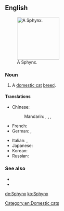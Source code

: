 ==English==
{{wikipedia|Sphynx (cat)}}
[[File:Shabbat.jpg|thumb|right|140px|A Sphynx.]]

===Noun===
{{en-noun|es}}

# A [[domestic cat]] [[breed]].

====Translations====
{{trans-top|cat}}
* Chinese:
*: Mandarin: {{t|zh|斯芬克斯貓|sc=Hani}}, {{t|zh|斯芬克斯猫|tr=sīfēnkèsī māo|sc=Hani}}, {{t|zh|加拿大無毛貓|sc=Hani}}, {{t|zh|加拿大无毛猫|tr=Jiānádà wúmáo māo|sc=Hani}}
* French: {{t-|fr|Sphynx|m}}
* German: {{t+|de|Sphynx|f}}, {{t+|de|Sphinx|f}}
{{trans-mid}}
* Italian: {{t-|it|gatto sphynx|m}}, {{t-|it|sphynx|m}}
* Japanese: {{t-|ja|スフィンクス|tr=sufinkusu|sc=Jpan}}
* Korean: {{t+|ko|스핑크스|tr=seupingkeuseu|sc=Kore}}
* Russian: {{t+|ru|сфинкс|m|tr=sfinks|sc=Cyrl}}
{{trans-bottom}}

===See also===
* {{pedia|Sphynx (cat)}}
* {{commonslite|Category:Sphynx (cat)}}

[[Category:en:Domestic cats]]

[[de:Sphynx]]
[[ko:Sphynx]]